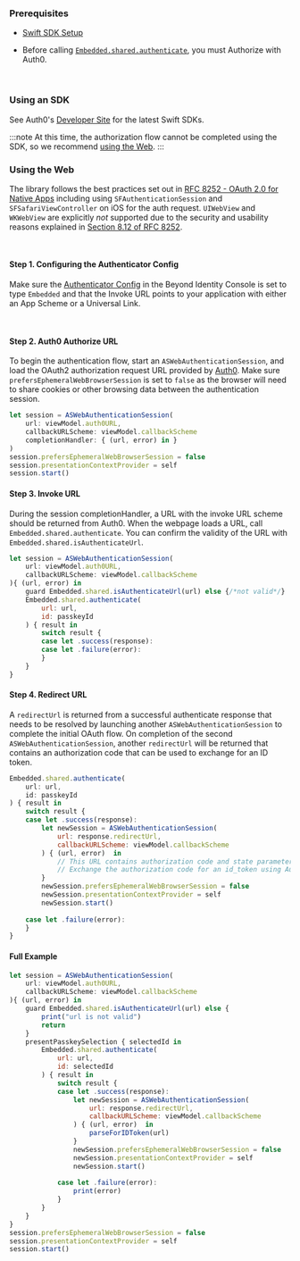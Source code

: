 ### Prerequisites

- [Swift SDK Setup](../sdks/sdk-setup.mdx?sdks=swift)

- Before calling [`Embedded.shared.authenticate`](../sdks/sdk-setupmdx?sdks=swift#authentication), you must Authorize with Auth0. 

<br />

### Using an SDK

See Auth0's [Developer Site](https://auth0.com/docs/quickstart/native) for the latest Swift SDKs.

:::note
At this time, the authorization flow cannot be completed using the SDK, so we recommend [using the Web](#using-the-web). 
:::

### Using the Web

The library follows the best practices set out in [RFC 8252 - OAuth 2.0 for Native Apps](https://tools.ietf.org/html/rfc8252) including using `SFAuthenticationSession` and `SFSafariViewController` on iOS for the auth request. `UIWebView` and `WKWebView` are explicitly *not* supported due to the security and usability reasons explained in [Section 8.12 of RFC 8252](https://tools.ietf.org/html/rfc8252#section-8.12).

<br />

#### Step 1. Configuring the Authenticator Config

Make sure the [Authenticator Config](/authenticator-config#embedded-sdk) in the Beyond Identity Console is set to type `Embedded` and that the Invoke URL points to your application with either an App Scheme or a Universal Link.

<br />

#### Step 2. Auth0 Authorize URL

To begin the authentication flow, start an `ASWebAuthenticationSession`, and load the OAuth2 authorization request URL provided by [Auth0](https://auth0.com/docs/api/authentication#authorization-code-flow-with-pkce). Make sure `prefersEphemeralWebBrowserSession` is set to `false` as the browser will need to share cookies or other browsing data between the authentication session.

```javascript
let session = ASWebAuthenticationSession(
    url: viewModel.auth0URL,
    callbackURLScheme: viewModel.callbackScheme
    completionHandler: { (url, error) in }
)
session.prefersEphemeralWebBrowserSession = false
session.presentationContextProvider = self
session.start()
```

#### Step 3. Invoke URL

During the session completionHandler, a URL with the invoke URL scheme should be returned from Auth0. When the webpage loads a URL, call `Embedded.shared.authenticate`. You can confirm the validity of the URL with `Embedded.shared.isAuthenticateUrl`.

```javascript
let session = ASWebAuthenticationSession(
    url: viewModel.auth0URL,
    callbackURLScheme: viewModel.callbackScheme
){ (url, error) in
    guard Embedded.shared.isAuthenticateUrl(url) else {/*not valid*/}
    Embedded.shared.authenticate(
        url: url,
        id: passkeyId
    ) { result in
        switch result {
        case let .success(response):         
        case let .failure(error):
        }
    }
}
```

#### Step 4. Redirect URL

A `redirectUrl` is returned from a successful authenticate response that needs to be resolved by launching another `ASWebAuthenticationSession` to complete the initial OAuth flow. On completion of the second `ASWebAuthenticationSession`, another `redirectUrl` will be returned that contains an authorization code that can be used to exchange for an ID token.

```javascript
Embedded.shared.authenticate(
    url: url,
    id: passkeyId
) { result in
    switch result {
    case let .success(response):
        let newSession = ASWebAuthenticationSession(
            url: response.redirectUrl, 
            callbackURLScheme: viewModel.callbackScheme
        ) { (url, error)  in
            // This URL contains authorization code and state parameters
            // Exchange the authorization code for an id_token using Auth0's token endpoint.
        }
        newSession.prefersEphemeralWebBrowserSession = false
        newSession.presentationContextProvider = self
        newSession.start()
                
    case let .failure(error):
    }
}
```

#### Full Example

```javascript
let session = ASWebAuthenticationSession(
    url: viewModel.auth0URL,
    callbackURLScheme: viewModel.callbackScheme
){ (url, error) in
    guard Embedded.shared.isAuthenticateUrl(url) else { 
        print("url is not valid")
        return
    }
    presentPasskeySelection { selectedId in
        Embedded.shared.authenticate(
            url: url,
            id: selectedId
        ) { result in
            switch result {
            case let .success(response):
                let newSession = ASWebAuthenticationSession(
                    url: response.redirectUrl, 
                    callbackURLScheme: viewModel.callbackScheme
                ) { (url, error)  in
                    parseForIDToken(url)
                }
                newSession.prefersEphemeralWebBrowserSession = false
                newSession.presentationContextProvider = self
                newSession.start()
                        
            case let .failure(error):
                print(error)
            }
        }
    }
}
session.prefersEphemeralWebBrowserSession = false
session.presentationContextProvider = self
session.start()
```

